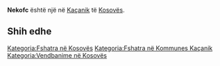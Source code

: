 {{Fshat në 
 | Emri                = Nekofc
 | EmriAlt                = 
 | NAME_SHORT_FORM=      
 | NAME_GENERIC=      
 | NAME_SORT_NAME_RO=      NEKOFC
 | FULL_NAME_RO = Nekofc
 | FULL_NAME_ND_RO=Nekofc
 | SORT_NAME_RG=NEKOFC
 | FULL_NAME_RG=Nekofc
 | FULL_NAME_ND_RG=Nekofc
 | SRP_NAME_SHORT_FORM=      
 | SRP_NAME_GENERIC=      
 | SRP_NAME_SORT_NAME_RO=      
 | SRP_FULL_NAME_RO = 
 | SRP_FULL_NAME_ND_RO=
 | SRP_SORT_NAME_RG=
 | SRP_FULL_NAME_RG=
 | SRP_FULL_NAME_ND_RG=
 | Emri (Rasa dhanore) = 
 | Figura              = 
 | Shteti              = Kosovo
 | Komuna              = Kaçanik
 | Kodi postar         = 
 | Sipërfaqja          = 

 | Popullsia           = 

 | Regj. i popullsisë  = 
 | Dend. e popullsisë  = 
 | Faqja zyrtare       = 
 <!--- Koordinatat ----> 
 | Gjerësia            = 42.535278
 | Gjatësia            = 20.903889
 | Lartësia            = 
}}
'''Nekofc''' është një [[]] në [[Kaçanik]] të [[Kosovës]].

<!-- == Gjeografia == -->
<!-- == Historia == -->
<!-- == Demografia == -->
== Shih edhe ==
{{Komuna Kaçanik}}
{{Kosovo-Administrata-Cung}}

[[Kategoria:Fshatra në Kosovës]]
[[Kategoria:Fshatra në Kommunes Kaçanik]]
[[Kategoria:Vendbanime në Kosovës]]